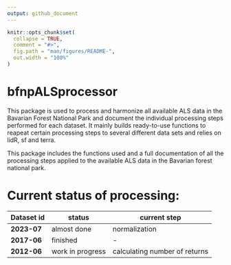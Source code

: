 ```yaml
---
output: github_document
---
```


<!-- README.md is generated from README.Rmd. Please edit that file -->

```r
knitr::opts_chunk$set(
  collapse = TRUE,
  comment = "#>",
  fig.path = "man/figures/README-",
  out.width = "100%"
)
```

# bfnpALSprocessor

<!-- badges: start -->
<!-- badges: end -->

This package is used to process and harmonize all available ALS data in the Bavarian Forest National Park and document the individual processing steps performed for each dataset. It mainly builds ready-to-use functions to reapeat certain processing steps to several different data sets and relies on lidR, sf and terra.

This package includes the functions used and a full documentation of all the processing steps applied to the available ALS data in the Bavarian forest national park.

# Current status of processing:

| Dataset id  | status           | current step                  |
|-------------|------------------|-------------------------------|
| **2023-07** | almost done      | normalization                 |
| **2017-06** | finished         | -                             |
| **2012-06** | work in progress | calculating number of returns |
